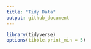 ```yaml
---
title: "Tidy Data"
output: github_document
---
```


```r
library(tidyverse)
options(tibble.print_min = 5)
```
